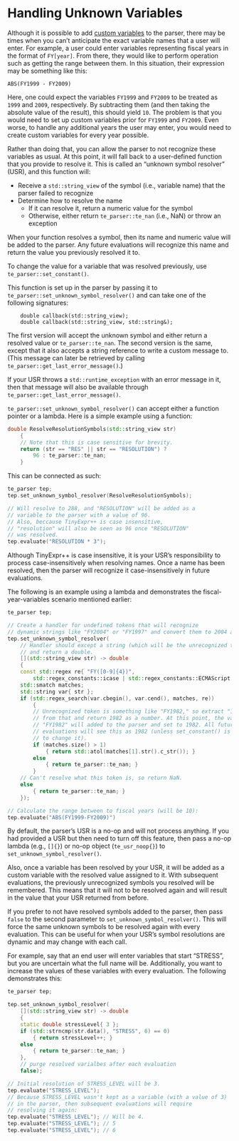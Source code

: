 # Handling Unknown Variables {#usr}

Although it is possible to add [custom variables](#custom-extensions) to the parser, there may be times when you can't
anticipate the exact variable names that a user will enter. For example, a user could enter
variables representing fiscal years in the format of `FY[year]`. From there, they would like to perform operation
such as getting the range between them. In this situation, their expression may be something like this:

```
ABS(FY1999 - FY2009)
```

Here, one could expect the variables `FY1999` and `FY2009` to be treated as `1999` and `2009`, respectively.
By subtracting them (and then taking the absolute value of the result), this should yield `10`. The problem
is that you would need to set up custom variables prior for `FY1999` and `FY2009`.
Even worse, to handle any additional years the user may enter, you would need to create custom
variables for every year possible.

Rather than doing that, you can allow the parser to not recognize these variables as usual.
At this point, it will fall back to a user-defined function that you provide to resolve it.
This is called an "unknown symbol resolver" (USR), and this function will:

- Receive a `std::string_view` of the symbol (i.e., variable name) that the parser failed to recognize
- Determine how to resolve the name
  - If it can resolve it, return a numeric value for the symbol
  - Otherwise, either return `te_parser::te_nan` (i.e., NaN) or throw an exception
  
When your function resolves a symbol, then its name and numeric value will be added to the parser.
Any future evaluations will recognize this name and return the value you previously resolved it to.

::: {.tipsection data-latex=""}
To change the value for a variable that was resolved previously, use `te_parser::set_constant()`.
:::

This function is set up in the parser by passing it to `te_parser::set_unknown_symbol_resolver()` and can
take one of the following signatures:

::: {.minipage data-latex="{\textwidth}"}
```
    double callback(std::string_view);
    double callback(std::string_view, std::string&);
```
:::

The first version will accept the unknown symbol and either return a resolved value or `te_parser::te_nan`.
The second version is the same, except that it also accepts a string reference to write a custom message
to. (This message can later be retrieved by calling `te_parser::get_last_error_message()`.)

::: {.notesection data-latex=""}
If your USR throws a `std::runtime_exception` with an error message in it, then that message
will also be available through `te_parser::get_last_error_message()`.
:::

::: {.minipage data-latex="{\textwidth}"}
`te_parser::set_unknown_symbol_resolver()` can accept either a function pointer or a lambda. 
Here is a simple example using a function:

```cpp
double ResolveResolutionSymbols(std::string_view str)
    {
    // Note that this is case sensitive for brevity.
    return (str == "RES" || str == "RESOLUTION") ?
        96 : te_parser::te_nan;
    }
```
:::

::: {.minipage data-latex="{\textwidth}"}
This can be connected as such:

```cpp
te_parser tep;
tep.set_unknown_symbol_resolver(ResolveResolutionSymbols);

// Will resolve to 288, and "RESOLUTION" will be added as a
// variable to the parser with a value of 96.
// Also, beccause TinyExpr++ is case insensitive,
// "resolution" will also be seen as 96 once "RESOLUTION"
// was resolved.
tep.evaluate("RESOLUTION * 3");
```
:::

::: {.warningsection data-latex=""}
Although TinyExpr++ is case insensitive, it is your USR's responsibility to process
case-insensitively when resolving names. Once a name has been resolved, then the parser
will recognize it case-insensitively in future evaluations.
:::

::: {.minipage data-latex="{\textwidth}"}
The following is an example using a lambda and demonstrates
the fiscal-year-variables scenario mentioned earlier:

```cpp
te_parser tep;

// Create a handler for undefined tokens that will recognize
// dynamic strings like "FY2004" or "FY1997" and convert them to 2004 and 1997.
tep.set_unknown_symbol_resolver(
    // Handler should except a string (which will be the unrecognized token)
    // and return a double.
    [](std::string_view str) -> double
    {
    const std::regex re{ "FY([0-9]{4})",
        std::regex_constants::icase | std::regex_constants::ECMAScript };
    std::smatch matches;
    std::string var{ str };
    if (std::regex_search(var.cbegin(), var.cend(), matches, re))
        {
        // Unrecognized token is something like "FY1982," so extract "1982"
        // from that and return 1982 as a number. At this point, the variable
        // "FY1982" will added to the parser and set to 1982. All future
        // evaluations will see this as 1982 (unless set_constant() is called
        // to change it).
        if (matches.size() > 1)
            { return std::atol(matches[1].str().c_str()); }
        else
            { return te_parser::te_nan; }
        }
    // Can't resolve what this token is, so return NaN.
    else
        { return te_parser::te_nan; }
    });

// Calculate the range between to fiscal years (will be 10):  
tep.evaluate("ABS(FY1999-FY2009)")
```
:::

By default, the parser's USR is a no-op and will not process anything. If you had provided a USR but then
need to turn off this feature, then pass a no-op lambda (e.g., `[]{}`) or no-op object (`te_usr_noop{}`) to `set_unknown_symbol_resolver()`.

Also, once a variable has been resolved by your USR, it will be added as a custom variable with the resolved value assigned to it.
With subsequent evaluations, the previously unrecognized symbols you resolved will be remembered.
This means that it will not to be resolved again and will result in the value that your USR returned from before.

If you prefer to not have resolved symbols added to the parser, then pass `false` to the second parameter to `set_unknown_symbol_resolver()`.
This will force the same unknown symbols to be resolved again with every evaluation.
This can be useful for when your USR's symbol resolutions are dynamic and may change with each call.

::: {.minipage data-latex="{\textwidth}"}
For example, say that an end user will enter variables that start "STRESS", but you are uncertain what the full name will be.
Additionally, you want to increase the values of these variables with every evaluation. The following demonstrates this:

```cpp
te_parser tep;

tep.set_unknown_symbol_resolver(
    [](std::string_view str) -> double
    {
    static double stressLevel{ 3 };
    if (std::strncmp(str.data(), "STRESS", 6) == 0)
        { return stressLevel++; }
    else
        { return te_parser::te_nan; }
    },
    // purge resolved varialbes after each evaluation
    false);

// Initial resolution of STRESS_LEVEL will be 3.
tep.evaluate("STRESS_LEVEL");
// Because STRESS_LEVEL wasn't kept as a variable (with a value of 3)
// in the parser, then subsequent evaluations will require
// resolving it again:
tep.evaluate("STRESS_LEVEL"); // Will be 4.
tep.evaluate("STRESS_LEVEL"); // 5
tep.evaluate("STRESS_LEVEL"); // 6
```
:::